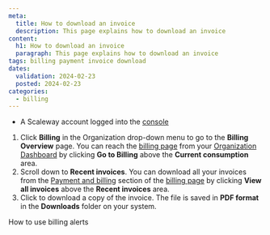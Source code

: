 ```yaml
---
meta:
  title: How to download an invoice
  description: This page explains how to download an invoice
content:
  h1: How to download an invoice
  paragraph: This page explains how to download an invoice
tags: billing payment invoice download
dates:
  validation: 2024-02-23
  posted: 2024-02-23
categories:
  - billing
---
```


<Macro id="requirements" />

- A Scaleway account logged into the [console](https://console.scaleway.com)


1. Click **Billing** in the Organization drop-down menu to go to the **Billing Overview** page.
    <Message type="tip">
      You can reach the [billing page](https://console.scaleway.com/billing/overview) from your [Organization Dashboard](https://console.scaleway.com/organization) by clicking **Go to Billing** above the **Current consumption** area.
    </Message>
2. Scroll down to **Recent invoices**.
    <Message type="note">
      You can download all your invoices from the [Payment and billing](https://console.scaleway.com/billing/payment) section of the [billing page](https://console.scaleway.com/billing) by clicking **View all invoices** above the **Recent invoices** area.
    </Message>
3. Click <Icon name="download" /> to download a copy of the invoice. The file is saved in **PDF format** in the **Downloads** folder on your system.


<Navigation title="See also">
  <PreviousButton to="/console/billing/how-to/use-billing-alerts">How to use billing alerts</PreviousButton>
</Navigation>